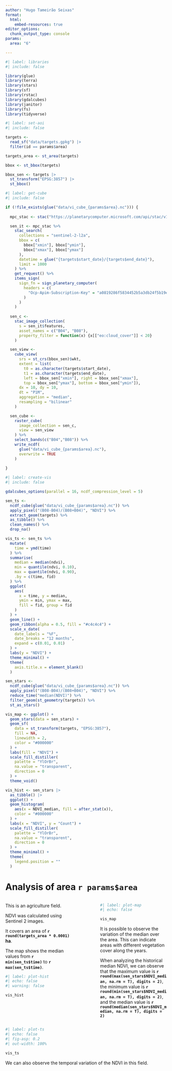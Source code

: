 ```yaml
---
author: "Hugo Tameirão Seixas"
format: 
  html:
    embed-resources: true
editor_options: 
  chunk_output_type: console
params:
  area: "6"

---
```


```r
#| label: libraries
#| include: false

library(glue)
library(terra)
library(stars)
library(sf)
library(rstac)
library(gdalcubes)
library(janitor)
library(fs)
library(tidyverse)

```

```r
#| label: set-aoi
#| include: false

targets <- 
  read_sf("data/targets.gpkg") |>
  filter(id == params$area)

targets_area <- st_area(targets)

bbox <- st_bbox(targets)

bbox_sen <- targets |>
  st_transform("EPSG:3857") |>
  st_bbox()

```

```r
#| label: get-cube
#| include: false

if (!file_exists(glue("data/vi_cube_{params$area}.nc"))) {
  
  mpc_stac <- stac("https://planetarycomputer.microsoft.com/api/stac/v1/")

  sen_it <- mpc_stac %>%
    stac_search(
      collections = "sentinel-2-l2a",
      bbox = c(
        bbox["xmin"], bbox["ymin"],
        bbox["xmax"], bbox["ymax"]
      ),
      datetime = glue("{targets$start_date}/{targets$end_date}"),
      limit = 1000
    ) %>%
    get_request() %>%
    items_sign(
      sign_fn = sign_planetary_computer(
        headers = c(
          "Ocp-Apim-Subscription-Key" = "a0819286f5834452b5a3db24f5b19ecb"
        )
      )
    )
  
  sen_c <-
    stac_image_collection(
      s = sen_it$features,
      asset_names = c("B04", "B08"),
      property_filter = function(x) {x[["eo:cloud_cover"]] < 20}
    )

  sen_view <-
    cube_view(
      srs = st_crs(bbox_sen)$wkt,
      extent = list(
        t0 = as.character(targets$start_date), 
        t1 = as.character(targets$end_date),
        left = bbox_sen["xmin"], right = bbox_sen["xmax"],
        top = bbox_sen["ymax"], bottom = bbox_sen["ymin"]),
      dx = 10, dy = 10,
      dt = "P1M",
      aggregation = "median",
      resampling = "bilinear"
    )

  sen_cube <-
    raster_cube(
      image_collection = sen_c,
      view = sen_view
    ) %>%
    select_bands(c("B04","B08")) %>%
    write_ncdf(
      glue("data/vi_cube_{params$area}.nc"), 
      overwrite = TRUE
    )
  
}

```

```r
#| label: create-vis
#| include: false

gdalcubes_options(parallel = 16, ncdf_compression_level = 5)

sen_ts <- 
  ncdf_cube(glue("data/vi_cube_{params$area}.nc")) %>%
  apply_pixel("(B08-B04)/(B08+B04)", "NDVI") %>%
  extract_geom(targets) %>%
  as_tibble() %>%
  clean_names() %>%
  drop_na()

vis_ts <- sen_ts %>%
  mutate(
    time = ymd(time)
  ) %>%
  summarise(
    median = median(ndvi),
    min = quantile(ndvi, 0.10),
    max = quantile(ndvi, 0.90),
    .by = c(time, fid)
  ) %>%
  ggplot(
    aes(
      x = time, y = median,
      ymin = min, ymax = max,
      fill = fid, group = fid
    )
  ) +
  geom_line() +
  geom_ribbon(alpha = 0.5, fill = "#c4c4c4") +
  scale_x_date(
    date_labels = "%F", 
    date_breaks = "12 months",
    expand = c(0.01, 0.01)
  ) +
  labs(y = "NDVI") +
  theme_minimal() +
  theme(
    axis.title.x = element_blank()
  )

sen_stars <- 
  ncdf_cube(glue("data/vi_cube_{params$area}.nc")) %>%
  apply_pixel("(B08-B04)/(B08+B04)", "NDVI") %>%
  reduce_time("median(NDVI)") %>%
  filter_geom(st_geometry(targets)) %>%
  st_as_stars()

vis_map <- ggplot() +
  geom_stars(data = sen_stars) +
  geom_sf(
    data = st_transform(targets, "EPSG:3857"), 
    fill = NA,
    linewidth = 2,
    color = "#000000"
  ) +
  labs(fill = "NDVI") +
  scale_fill_distiller(
    palette = "YlOrBr", 
    na.value = "transparent",
    direction = 0
  ) +
  theme_void()

vis_hist <- sen_stars |>
  as_tibble() |>
  ggplot() +
  geom_histogram(
    aes(x = NDVI_median, fill = after_stat(x)),
    color = "#000000"
  ) +
  labs(x = "NDVI", y = "Count") +
  scale_fill_distiller(
    palette = "YlOrBr", 
    na.value = "transparent",
    direction = 0
  ) +
  theme_minimal() +
  theme(
    legend.position = ""
  )

```

# Analysis of area `r params$area`

:::: {.columns}

::: {.column width="45%"}

This is an agriculture field. 

NDVI was calculated using Sentinel 2 images. 

It covers an area of **`r round(targets_area * 0.0001)` ha**.

The map shows the median values from **`r min(sen_ts$time)`** to **`r max(sen_ts$time)`**.

```r
#| label: plot-hist
#| echo: false
#| warning: false

vis_hist

```

:::

::: {.column width="10%"}
<!-- empty column to create gap -->
:::

::: {.column width="45%"}

```r
#| label: plot-map
#| echo: false

vis_map

```

It is possible to observe the variation of the median over the area. This can indicate areas with different vegetation cover along the years.

When analyzing the historical median NDVI, we can observe that the maximum value is **`r round(max(sen_stars$NDVI_median, na.rm = T), digits = 2)`**, the minimum value is **`r round(min(sen_stars$NDVI_median, na.rm = T), digits = 2)`**, and the median value is **`r round(median(sen_stars$NDVI_median, na.rm = T), digits = 2)`**

:::

::::

```r
#| label: plot-ts
#| echo: false
#| fig-asp: 0.2
#| out-width: 100%

vis_ts

```

We can also observe the temporal variation of the NDVI in this field.
